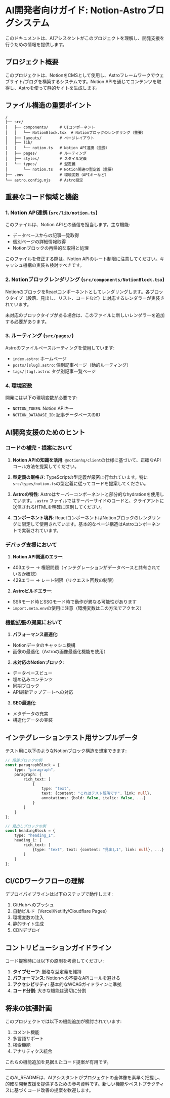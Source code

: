 # AI開発者向けガイド: Notion-Astroブログシステム

このドキュメントは、AIアシスタントがこのプロジェクトを理解し、開発支援を行うための情報を提供します。

## プロジェクト概要

このプロジェクトは、NotionをCMSとして使用し、Astroフレームワークでウェブサイト/ブログを構築するシステムです。Notion
APIを通じてコンテンツを取得し、Astroを使って静的サイトを生成します。

## ファイル構造の重要ポイント

```
/
├── src/
│   ├── components/     # UIコンポーネント
│   │   └── NotionBlock.tsx  # Notionブロックのレンダリング（重要）
│   ├── layouts/        # ページレイアウト
│   ├── lib/
│   │   └── notion.ts   # Notion API連携（重要）
│   ├── pages/          # ルーティング
│   ├── styles/         # スタイル定義
│   └── types/          # 型定義
│       └── notion.ts   # Notion関連の型定義（重要）
├── .env                # 環境変数（APIキーなど）
└── astro.config.mjs    # Astro設定
```

## 重要なコード領域と機能

### 1. Notion API連携 (`src/lib/notion.ts`)

このファイルは、Notion APIとの通信を担当します。主な機能:

- データベースからの記事一覧取得
- 個別ページの詳細情報取得
- Notionブロックの再帰的な取得と処理

このファイルを修正する際は、Notion APIのレート制限に注意してください。キャッシュ機構の実装も検討すべきです。

### 2. Notionブロックレンダリング (`src/components/NotionBlock.tsx`)

NotionのブロックをReactコンポーネントとしてレンダリングします。各ブロックタイプ（段落、見出し、リスト、コードなど）に対応するレンダラーが実装されています。

未対応のブロックタイプがある場合は、このファイルに新しいレンダラーを追加する必要があります。

### 3. ルーティング (`src/pages/`)

Astroのファイルベースルーティングを使用しています:

- `index.astro`: ホームページ
- `posts/[slug].astro`: 個別記事ページ（動的ルーティング）
- `tags/[tag].astro`: タグ別記事一覧ページ

### 4. 環境変数

開発には以下の環境変数が必要です:

- `NOTION_TOKEN`: Notion APIキー
- `NOTION_DATABASE_ID`: 記事データベースのID

## AI開発支援のためのヒント

### コードの補完・提案において

1. **Notion APIの知識を活用**: `@notionhq/client`の仕様に基づいて、正確なAPIコール方法を提案してください。

2. **型定義の厳格さ**: TypeScriptの型定義が厳密に行われています。特に`src/types/notion.ts`の型定義に従ってコードを提案してください。

3. **Astroの特性**: Astroはサーバーコンポーネントと部分的なhydrationを使用しています。`.astro`
   ファイルではサーバーサイドのコードと、クライアントに送信されるHTMLを明確に区別してください。

4. **コンポーネント境界**: ReactコンポーネントはNotionブロックのレンダリングに限定して使用されています。基本的なページ構造はAstroコンポーネントで実装されています。

### デバッグ支援において

1. **Notion API関連のエラー**:

- 403エラー → 権限問題（インテグレーションがデータベースと共有されているか確認）
- 429エラー → レート制限（リクエスト回数の制限）

2. **Astroビルドエラー**:

- SSRモード時とSSGモード時で動作が異なる可能性があります
- `import.meta.env`の使用に注意（環境変数はこの方法でアクセス）

### 機能拡張の提案において

1. **パフォーマンス最適化**:

- Notionデータのキャッシュ機構
- 画像の最適化（Astroの画像最適化機能を使用）

2. **未対応のNotionブロック**:

- データベースビュー
- 埋め込みコンテンツ
- 同期ブロック
- API最新アップデートへの対応

3. **SEO最適化**:

- メタデータの充実
- 構造化データの実装

## インテグレーションテスト用サンプルデータ

テスト用に以下のようなNotionブロック構造を想定できます:

```typescript
// 段落ブロックの例
const paragraphBlock = {
    type: "paragraph",
    paragraph: {
        rich_text: [
            {
                type: "text",
                text: {content: "これはテスト段落です", link: null},
                annotations: {bold: false, italic: false, ...}
            }
        ]
    }
};

// 見出しブロックの例
const headingBlock = {
    type: "heading_1",
    heading_1: {
        rich_text: [
            {type: "text", text: {content: "見出し1", link: null}, ...}
        ]
    }
};
```

## CI/CDワークフローの理解

デプロイパイプラインは以下のステップで動作します:

1. GitHubへのプッシュ
2. 自動ビルド（Vercel/Netlify/Cloudflare Pages）
3. 環境変数の注入
4. 静的サイト生成
5. CDNデプロイ

## コントリビューションガイドライン

コード提案時には以下の原則を考慮してください:

1. **タイプセーフ**: 厳格な型定義を維持
2. **パフォーマンス**: Notionへの不要なAPIコールを避ける
3. **アクセシビリティ**: 基本的なWCAGガイドラインに準拠
4. **コード分割**: 大きな機能は適切に分割

## 将来の拡張計画

このプロジェクトでは以下の機能追加が検討されています:

1. コメント機能
2. 多言語サポート
3. 検索機能
4. アナリティクス統合

これらの機能追加を見据えたコード提案が有用です。

---

このAI_READMEは、AIアシスタントがプロジェクトの全体像を素早く把握し、的確な開発支援を提供するための参考資料です。新しい機能やベストプラクティスに基づくコード改善の提案を歓迎します。
